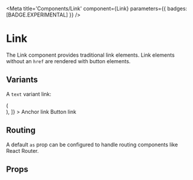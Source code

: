 

<Meta
  title='Components/Link'
  component={Link}
  parameters={{ badges: [BADGE.EXPERIMENTAL] }}
/>

# Link

The Link component provides traditional link elements. Link elements without an `href` are
rendered with button elements.

## Variants

A `text` variant link:

<Canvas>
  <Story
    name='Variants'
    decorators={[
      (Story) => (
        <div className='flex gap-2'>
          <Story />
        </div>
      ),
    ]}
  >
    <Link href='#test'>Anchor link</Link>
    <Link onClick={console.log}>Button link</Link>
  </Story>
</Canvas>

## Routing

A default `as` prop can be configured to handle routing components like React Router.

## Props

<ArgsTable of={Link} />
